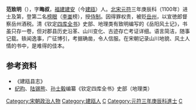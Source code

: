 '''范致明'''（{{bd|?||?||}}），字'''晦叔'''，[[福建|福建]][[建安|建安]]（今[[建瓯|建瓯]]）人。[[北宋|北宋]][[元符|元符]]三年庚辰科（1100年）进士及第，登第二名[[榜眼|榜眼]]（[[李崟|李崟]]榜），授[[侍制|侍制]]。因得罪权贵，被贬[[岳州|岳州]]，以宣徳郎督察岳州酒税。清《钦定[[四库全书|四库全书]]》史部、地理类有致明编写的《岳阳风土记》，书虽只存一卷，但对郡县历史沿革、山川变化、古迹存亡考证详细。语言简洁，随事记载。轶闻逸事，广征博引，考据确凿，令人信服。在宋朝记录山川地貌、风土人情的书中，是难得的佳本。

==参考资料==
*《建瓯县志》
* [[纪昀|纪昀]]、[[陆锡熊|陆锡熊]]、[[孙士毅|孙士毅]]编纂《钦定四库全书》史部（地理类）

{{DEFAULTSORT:Fan范}}
[[Category:宋朝政治人物|Category:宋朝政治人物]]
[[Category:建瓯人|Category:建瓯人]]
[[Category:福建作家|C]]
[[Category:元符三年庚辰科進士|Category:元符三年庚辰科進士]]
[[Category:范姓|C]]